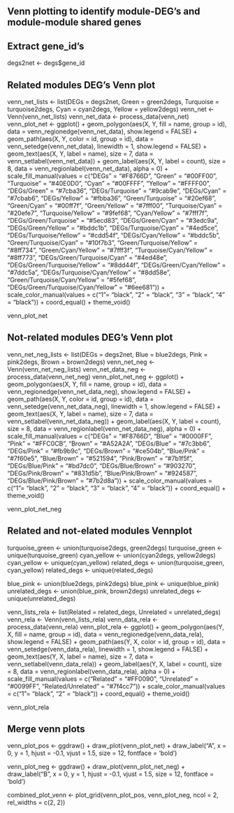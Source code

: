 ## Venn plotting to identify module-DEG's and module-module shared genes

## Extract gene_id's
degs2net <- degs$gene_id

## Related modules DEG's Venn plot
venn_net_lists <- list(DEGs = degs2net, Green = green2degs, Turquoise = turquoise2degs, Cyan = cyan2degs, Yellow = yellow2degs)
venn_net <- Venn(venn_net_lists)
venn_net_data <- process_data(venn_net)
venn_plot_net <- ggplot() +
  geom_polygon(aes(X, Y, fill = name, group = id), 
               data = venn_regionedge(venn_net_data),
               show.legend = FALSE) +
  geom_path(aes(X, Y, color = id, group = id), 
            data = venn_setedge(venn_net_data), 
            linewidth = 1,
            show.legend = FALSE) +
  geom_text(aes(X, Y, label = name),
            size = 7,
            data = venn_setlabel(venn_net_data)) +
  geom_label(aes(X, Y, label = count),
             size = 8,
             data = venn_regionlabel(venn_net_data),
             alpha = 0) +
    scale_fill_manual(values = c("DEGs" = "#F8766D", "Green" = "#00FF00", "Turquoise" = "#40E0D0", "Cyan" = "#00FFFF", "Yellow" = "#FFFF00", "DEGs/Green" = "#7cba36", "DEGs/Turquoise" = "#9cab9e", "DEGs/Cyan" = "#7cbab6", "DEGs/Yellow" = "#fbba36", "Green/Turquoise" = "#20ef68", "Green/Cyan" = "#00ff7f", "Green/Yellow" = "#7fff00", "Turquoise/Cyan" = "#20efe7", "Turquoise/Yellow" = "#9fef68", "Cyan/Yellow" = "#7fff7f", "DEGs/Green/Turquoise" = "#5ecd83", "DEGs/Green/Cyan" = "#3edc9a", "DEGs/Green/Yellow" = "#bddc1b", "DEGs/Turquoise/Cyan" = "#4ed5ce", "DEGs/Turquoise/Yellow" = "#cdd54f", "DEGs/Cyan/Yellow" = "#bddc5b", "Green/Turquoise/Cyan" = "#10f7b3", "Green/Turquoise/Yellow" = "#8ff734", "Green/Cyan/Yellow" = "#7fff3f", "Turquoise/Cyan/Yellow" = "#8ff773", "DEGs/Green/Turquoise/Cyan" = "#4ed48e", "DEGs/Green/Turquoise/Yellow" = "#8dd44f", "DEGs/Green/Cyan/Yellow" = "#7ddc5a", "DEGs/Turquoise/Cyan/Yellow" = "#8dd58e", "Green/Turquoise/Cyan/Yellow" = "#5fef68", "DEGs/Green/Turquoise/Cyan/Yellow" = "#6ee681")) + 
  scale_color_manual(values = c("1"= "black", "2" = "black", "3" = "black", "4" = "black")) +
  coord_equal() +
  theme_void() 

venn_plot_net

## Not-related modules DEG's Venn plot
venn_net_neg_lists <- list(DEGs = degs2net, Blue = blue2degs, Pink = pink2degs, Brown = brown2degs)
venn_net_neg <- Venn(venn_net_neg_lists)
venn_net_data_neg <- process_data(venn_net_neg)
venn_plot_net_neg <- ggplot() +
  geom_polygon(aes(X, Y, fill = name, group = id), 
               data = venn_regionedge(venn_net_data_neg),
               show.legend = FALSE) +
  geom_path(aes(X, Y, color = id, group = id), 
            data = venn_setedge(venn_net_data_neg), 
            linewidth = 1,
            show.legend = FALSE) +
  geom_text(aes(X, Y, label = name),
            size = 7,
            data = venn_setlabel(venn_net_data_neg)) +
  geom_label(aes(X, Y, label = count),
             size = 8,
             data = venn_regionlabel(venn_net_data_neg),
             alpha = 0) +
    scale_fill_manual(values = c("DEGs" = "#F8766D", "Blue" = "#0000FF", "Pink" = "#FFC0CB", "Brown" = "#A52A2A", "DEGs/Blue" = "#7c3bb6", "DEGs/Pink" = "#fb9b9c", "DEGs/Brown" = "#ce504b", "Blue/Pink" = "#7f60e5", "Blue/Brown" = "#521594", "Pink/Brown" = "#7b1f5f", "DEGs/Blue/Pink" = "#bd7dc0", "DEGs/Blue/Brown" = "#903270", "DEGs/Pink/Brown" = "#831d5b", "Blue/Pink/Brown" = "#924587", "DEGs/Blue/Pink/Brown" = "#7b2d8a")) + 
  scale_color_manual(values = c("1"= "black", "2" = "black", "3" = "black", "4" = "black")) +
  coord_equal() +
  theme_void() 

venn_plot_net_neg
   
## Related and not-elated modules Vennplot

turquoise_green <- union(turquoise2degs, green2degs)
turquoise_green <- unique(turquoise_green)
cyan_yellow <- union(cyan2degs, yellow2degs)
cyan_yellow <- unique(cyan_yellow)
related_degs <- union(turquoise_green, cyan_yellow)
related_degs <- unique(related_degs)

blue_pink <- union(blue2degs, pink2degs)
blue_pink <- unique(blue_pink)
unrelated_degs <- union(blue_pink, brown2degs)
unrelated_degs <- unique(unrelated_degs)

venn_lists_rela <- list(Related = related_degs, Unrelated = unrelated_degs)
venn_rela <- Venn(venn_lists_rela)
venn_data_rela <- process_data(venn_rela)
venn_plot_rela <- ggplot() +
  geom_polygon(aes(Y, X, fill = name, group = id), 
               data = venn_regionedge(venn_data_rela),
               show.legend = FALSE) +
  geom_path(aes(Y, X, color = id, group = id), 
            data = venn_setedge(venn_data_rela), 
            linewidth = 1,
            show.legend = FALSE) +
  geom_text(aes(Y, X, label = name),
            size = 7,
            data = venn_setlabel(venn_data_rela)) +
  geom_label(aes(Y, X, label = count),
             size = 8,
             data = venn_regionlabel(venn_data_rela),
             alpha = 0) +
  scale_fill_manual(values = c("Related" = "#FF0090", "Unrelated" = "#0099FF", "Related/Unrelated" = "#7f4cc7")) + 
  scale_color_manual(values = c("1"= "black", "2" = "black")) +
  coord_equal() +
  theme_void() 

venn_plot_rela

## Merge venn plots

venn_plot_pos <- ggdraw() +
  draw_plot(venn_plot_net) +
  draw_label("A", x = 0, y = 1, hjust = -0.1, vjust = 1.5, size = 12, fontface = 'bold')

venn_plot_neg <- ggdraw() +
  draw_plot(venn_plot_net_neg) +
  draw_label("B", x = 0, y = 1, hjust = -0.1, vjust = 1.5, size = 12, fontface = 'bold')

combined_plot_venn <- plot_grid(venn_plot_pos, venn_plot_neg, ncol = 2, rel_widths = c(2, 2))
